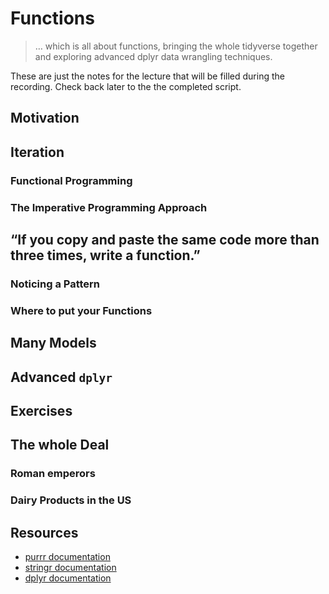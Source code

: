 # Functions

> ... which is all about functions, bringing the whole tidyverse together and
  exploring advanced dplyr data wrangling techniques.

::: { .alert .alert-info}
These are just the notes for the lecture that
will be filled during the recording.
Check back later to the the completed script.
:::

<!-- ::: {.video-container} -->
<!-- <iframe class="video" src="https://www.youtube.com/embed/lwnZaHczseA" allowfullscreen></iframe> -->
<!-- ::: -->


## Motivation

## Iteration

### Functional Programming

### The Imperative Programming Approach

## "If you copy and paste the same code more than three times, write a function."

### Noticing a Pattern

### Where to put your Functions

## Many Models

## Advanced `dplyr`

## Exercises

## The whole Deal

### Roman emperors

### Dairy Products in the US

## Resources

- [purrr documentation](https://purrr.tidyverse.org/)
- [stringr documentation](https://stringr.tidyverse.org/)
- [dplyr documentation](https://dplyr.tidyverse.org/)
